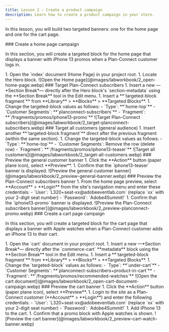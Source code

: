 ```yaml
---
title: Lesson 2 — Create a product campaign
description: Learn how to create a product campaign in your store.
---
```



In this lesson, you will build two targeted banners: one for the home page and one for the cart page.

<Tasks>
<Task>
### Create a home page campaign

In this section, you will create a targeted block for the home page that displays a banner with iPhone 13 promos when a Plan-Connect customer logs in.

<Steps>
1. Open the `index` document (Home Page) in your project root.
1. Locate the Hero block.
</Steps>

<Diagram caption="Open the Home page" width="720">
  ![Open the Home page](@images/labworkbook/2_open-home-page.webp)
</Diagram>

</Task>

<Task>
### Target Plan-Connect subscribers

<Steps>
1. Insert a new —*Section Break*— directly after the Hero block's `section-metadata` using the **Section Break** tool in the Edit menu.
1. Insert a **`targeted-block fragment`** from **Library** > **Blocks** > **Targeted Blocks**.
1. Change the targeted-block values as follows:
   - `Type`: **`home-top`**
   - `Customer Segments`: **`planconnect-subscribers`**
   - `Fragment`: **`/fragments/promos/iphone13-promo`**
</Steps>

<Diagram caption="Target Plan-Connect subscribers" width="720">
  ![Target Plan-Connect subscribers](@images/labworkbook/2_target-planconnect-subscribers.webp)
</Diagram>

</Task>

<Task>
### Target all customers (general audience)

<Steps>
1. Insert another **`targeted-block fragment`** direct after the previous fragment (within the same section).
1. Change the targeted-block values as follows:
   - `Type`: **`home-top`**
   - `Customer Segments`: Remove the row (delete row)
   - `Fragment`: **`/fragments/promos/iphone13-teaser`**
</Steps>

<Diagram caption="Target all customers" width="720">
  ![Target all customers](@images/labworkbook/2_target-all-customers.webp)
</Diagram>

</Task>

<Task>
### Preview the general customer banner

<Steps>
1. Click the **Action** button (paper plane icon), select **Preview**.
1. Confirm that the `iphone13-teaser` banner is displayed.
</Steps>

<Diagram caption="Preview the general customer banner" width="720">
  ![Preview the general customer banner](@images/labworkbook/2_preview-general-banner.webp)
</Diagram>

</Task>

<Task>
### Preview the Plan-Connect subscribers banner

<Steps>
1. From the home page preview, select **Account** > **Login** from the site's navigation menu and enter these credentials:
    - `User`: `L320+seat-xx@adobeeventlab.com` (replace `xx` with your 2-digit seat number)
    - `Password`: `Adobe4Summit!`
1. Confirm that the `iphone13-promo` banner is displayed.
</Steps>

<Diagram caption="Preview the Plan-Connect subscribers banner" width="720">
  ![Preview the Plan-Connect subscribers banner](@images/labworkbook/2_preview-planconnect-promo.webp)
</Diagram>

</Task>

<Task>
### Create a cart page campaign

In this section, you will create a targeted block for the cart page that displays a banner with Apple watches when a Plan-Connect customer adds an iPhone 13 to their cart.

<Steps>
1. Open the `cart` document in your project root.
1. Insert a new —*Section Break*— directly after the `commerce-cart` **metadata** block using the **Section Break** tool in the Edit menu.
1. Insert a **`targeted-block fragment`** from **Library** > **Blocks** > **Targeted Blocks**.
1. Change the `targeted-block` values as follows:
   - `Type`: **`under-cart`**
   - `Customer Segments`: **`planconnect-subscribers+product-in-cart`**
   - `Fragment`: **`/fragments/promos/recommended-watches`**
</Steps>

<Diagram caption="Open the cart document" width="720">
  ![Open the cart document](@images/labworkbook/2_open-cart-document-campaign.webp)
</Diagram>

</Task>

<Task>
### Preview the cart banner

<Steps>
1. Click the **Action** button (paper plane icon), select **Preview**.
1. Login to the site as a Plan-Connect customer (**Account** > **Login**) and enter the following credentials:
    - `User`: `L320+seat-xx@adobeeventlab.com` (replace `xx` with your 2-digit seat number)
    - `Password`: `Adobe4Summit!`
1. Add iPhone 13 to the cart.
1. Confirm that a promo block with Apple watches is shown.
</Steps>

<Diagram caption="Preview the cart banner" width="720">
  ![Preview the cart banner](@images/labworkbook/2_preview-cart-watch-banner.webp)
</Diagram>

</Task>

</Tasks>